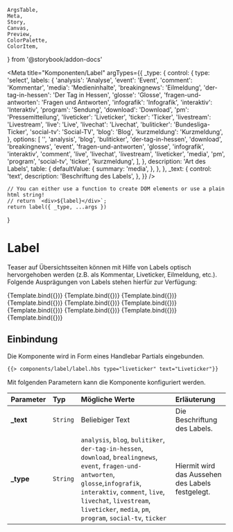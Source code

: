     ArgsTable,
    Meta,
    Story,
    Canvas,
    Preview,
    ColorPalette,
    ColorItem,
} from '@storybook/addon-docs'


<Meta
    title="Komponenten/Label"
    argTypes={{
        _type: {
            control: {
                type: 'select',
                labels: {
                    'analysis': 'Analyse',
                    'event': 'Event',
                    'comment': 'Kommentar',
                    'media': 'Medieninhalte',
                    'breakingnews': 'Eilmeldung',
                    'der-tag-in-hessen': 'Der Tag in Hessen',
                    'glosse': 'Glosse',
                    'fragen-und-antworten': 'Fragen und Antworten',
                    'infografik': 'Infografik',
                    'interaktiv': 'Interaktiv',
                    'program': 'Sendung',
                    'download': 'Download',
                    'pm': 'Pressemitteilung',
                    'liveticker': 'Liveticker',
                    'ticker': 'Ticker',
                    'livestream': 'Livestream',
                    'live': 'Live',
                    'livechat': 'Livechat',
                    'buliticker': 'Bundesliga-Ticker',
                    'social-tv': 'Social-TV',
                    'blog': 'Blog',
                    'kurzmeldung': 'Kurzmeldung',
                },
                options: [
                    '',
                    'analysis',
                    'blog',
                    'buliticker',
                    'der-tag-in-hessen',
                    'download',
                    'breakingnews',
                    'event',
                    'fragen-und-antworten',
                    'glosse',
                    'infografik',
                    'interaktiv',
                    'comment',
                    'live',
                    'livechat',
                    'livestream',
                    'liveticker',
                    'media',
                    'pm',
                    'program',
                    'social-tv',
                    'ticker',
                    'kurzmeldung',
                ],
            },
            description: 'Art des Labels',
            table: {
                defaultValue: {
                    summary: 'media',
                },
            },
        },
        _text: {
            control: 'text',
            description: 'Beschriftung des Labels',
        },
    }}
/>

    // You can either use a function to create DOM elements or use a plain html string!
    // return `<div>${label}</div>`;
    return label({ _type, ...args })
}

# Label

Teaser auf Übersichtsseiten können mit Hilfe von Labels optisch hervorgehoben werden (z.B. als Kommentar, Liveticker, Eilmeldung, etc.).
Folgende Ausprägungen von Labels stehen hierfür zur Verfügung:

<Preview withToolbar>
    <Story
        name="Download"
        args={{
            _type: 'download',
            _text: 'Download',
        }}
    >
        {Template.bind({})}
    </Story>
    <Story
        name="Eilmeldung"
        args={{
            _type: 'breakingnews',
            _text: 'Eilmeldung',
        }}
    >
        {Template.bind({})}
    </Story>
    <Story
        name="Event"
        args={{
            _type: 'event',
            _text: 'Event',
        }}
    >
        {Template.bind({})}
    </Story>
    <Story
        name="Infografik"
        args={{
            _type: 'infografik',
            _text: 'Infografik',
        }}
    >
        {Template.bind({})}
    </Story>
    <Story
        name="Kommentar"
        args={{
            _type: 'comment',
            _text: 'Kommentar',
        }}
    >
        {Template.bind({})}
    </Story>
    <Story
        name="Liveticker"
        args={{
            _type: 'liveticker',
            _text: 'Liveticker',
        }}
    >
        {Template.bind({})}
    </Story>
    <Story
        name="Media"
        args={{
            _type: 'media',
            _text: 'Media',
        }}
    >
        {Template.bind({})}
    </Story>
    <Story
        name="Pressemitteilung"
        args={{
            _type: 'pm',
            _text: 'Pressemitteilung',
        }}
    >
        {Template.bind({})}
    </Story>
    <Story
        name="Sendung"
        args={{
            _type: 'program',
            _text: 'Sendung',
        }}
    >
        {Template.bind({})}
    </Story>
    <Story
        name="Kurzmeldung"
        args={{
            _type: 'kurzmeldung',
            _text: 'Kurzmeldung',
        }}
    >
        {Template.bind({})}
    </Story>
</Preview>

## Einbindung

Die Komponente wird in Form eines Handlebar Partials eingebunden.

```html
{{> components/label/label.hbs type="liveticker" text="Liveticker"}}
```

Mit folgenden Parametern kann die Komponente konfiguriert werden.

| Parameter  | Typ      | Mögliche Werte                                                                                                                                                                                                                                                     | Erläuterung                                      |
| :--------- | :------- | :----------------------------------------------------------------------------------------------------------------------------------------------------------------------------------------------------------------------------------------------------------------- | :----------------------------------------------- |
| **\_text** | `String` | Beliebiger Text                                                                                                                                                                                                                                                    | Die Beschriftung des Labels.                     |
| **\_type** | `String` | `analysis`, `blog`, `bulitiker`, `der-tag-in-hessen`, `download`, `brealingnews`, `event`, `fragen-und-antworten`, `glosse`,`infografik`, `interaktiv`, `comment`, `live`, `livechat`, `livestream`, `liveticker`, `media`, `pm`, `program`, `social-tv`, `ticker` | Hiermit wird das Aussehen des Labels festgelegt. |
